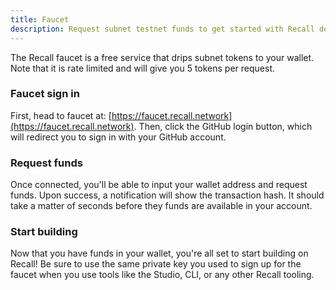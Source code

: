 ```yaml
---
title: Faucet
description: Request subnet testnet funds to get started with Recall development.
---
```


The Recall faucet is a free service that drips subnet tokens to your wallet. Note that it is rate
limited and will give you 5 tokens per request.

<Steps>

<Step>

### Faucet sign in

First, head to faucet at: [https://faucet.recall.network](https://faucet.recall.network). Then,
click the GitHub login button, which will redirect you to sign in with your GitHub account.

</Step>

<Step>

### Request funds

Once connected, you'll be able to input your wallet address and request funds. Upon success, a
notification will show the transaction hash. It should take a matter of seconds before they funds
are available in your account.

</Step>

<Step>

### Start building

Now that you have funds in your wallet, you're all set to start building on Recall! Be sure to use
the same private key you used to sign up for the faucet when you use tools like the Studio, CLI, or
any other Recall tooling.

</Step>

</Steps>
